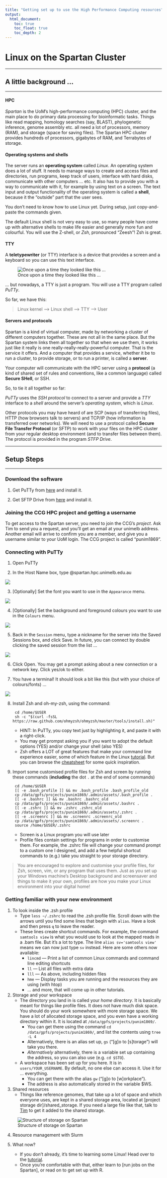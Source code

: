 ```yaml
---
title: "Getting set up to use the High Performance Computing resources"
output: 
  html_document:
    toc: true
    toc_float: true
    toc_depth: 2
---
```


# Linux on the Spartan Cluster

***

## A little background ...

***

#### HPC

*Spartan* is the UoM's high-performance computing (HPC) cluster, and the main place to do primary data processing for bioinformatic tasks. Things like read mapping, homology searches (say, BLAST), phylogenetic inference, genome assembly etc. all need a lot of processors, memory (RAM), and storage (space for saving files). The Spartan HPC cluster provides hundreds of processors, gigabytes of RAM, and Terrabytes of storage.

#### Operating systems and shells

The server runs an **operating system** called *Linux*. An operating system does a lot of stuff. It needs to manage ways to create and access files and directories, run programs, keep track of users, interface with hard disks, communicate with other computers ... etc. It also has to provide you with a way to communicate with it, for example by using text on a screen. The text input and output functionality of the operating system is called a **shell**, because it the "outside" part that the user sees.

You don't need to know how to use Linux yet. During setup, just copy-and-paste the commands given.

The default Linux shell is not very easy to use, so many people have come up with alternative shells to make life easier and generally more fun and colourful. You will use the Z-shell, or *Zsh*, pronounced "Zeesh"! Zsh is great.

#### TTY

A **teletypewriter** (or TTY) interface is a device that provides a screen and a keyboard so you can use this text interface.

![Once upon a time they looked like this ...](images/TTY.jpg)

... but nowadays, a TTY is just a program. You will use a TTY program called *PuTTy*.

So far, we have this:

> Linux kernel --> Linux shell --> TTY --> User

#### Servers and protocols

Spartan is a kind of virtual computer, made by networking a cluster of different computers together. These are not all in the same place. But the Spartan system links them all together so that when we use them, it works just like it really is one really-really-really-powerful computer. That is the service it offers. And a computer that provides a service, whether it be to run a cluster, to provide storage, or to run a printer, is called a **server**.

Your computer will communicate with the HPC server using a **protocol** (a kind of shared set of rules and conventions, like a common language) called **Secure SHell**, or SSH.

So, to tie it all together so far:

*PuTTy* uses the *SSH* *protocol* to connect to a server and provide a *TTY* interface to a *shell* around the server's *operating system*, which is *Linux*.

Other protocols you may have heard of are SCP (ways of transferring files), HTTP (how browsers talk to servers) and TCP/IP (how information is transferred over networks). We will need to use a protocol called **Secure File Transfer Protocol** (or SFTP) to work with your files on the HPC cluster from your regular desktop environment (and to transfer files between them). The protocol is provided in the program *STFP Drive*.

***

## Setup Steps

***

### Download the software

1. Get PuTTy from [here](https://www.putty.org/) and install it.

2. Get SFTP Drive from [here](https://www.nsoftware.com/sftp/drive/download.aspx) and install it.

### Joining the CCG HPC project and getting a username

To get access to the Spartan server, you need to join the CCG's *project*. Ask Tim to send you a request, and you'll get an email at your unimelb address. Another email will arrive to confirm you are a member, and give you a username similar to your UoM login. The CCG project is called "punim1869".

### Connecting with PuTTy

1. Open PuTTy

2. In the Host Name box, type <YOUR_USERNAME>\@spartan.hpc.unimelb.edu.au 

![](images/putty_login.png)

3. [Optionally] Set the font you want to use in the `Appearance` menu.

![](images/putty_font.png)

4. [Optionally] Set the background and foreground colours you want to use in the `Colours` menu.

![](images/putty_cols.png)

5. Back in the `Session` menu, type a nickname for the server into the Saved Sessions box, and click Save. In future, you can connect by double clicking the saved session from the list ...

![](images/putty_save.png)

6. Click Open. You may get a prompt asking about a new connection or a network key. Click yes/ok to either.

7. You have a terminal! It should look a bit like this (but with your choice of colours/fonts) ...

![](images/shell_firstlogin.png)

8. Install Zsh and oh-my-zsh, using the command:

        cd /home/$USER
        sh -c "$(curl -fsSL https://raw.github.com/ohmyzsh/ohmyzsh/master/tools/install.sh)"

    - HINT: In PuTTy, you copy text just by highlighting it, and paste it with a right-click.
    - You may get prompst asking you if you want to adopt the default options (YES) and/or change your shell (also YES)
    - Zsh offers a LOT of great features that make your command line experience easier, some of which feature in the Linux [tutorial](./tutorials.html). But you can browse the [cheatsheet](https://www.bash2zsh.com/zsh_refcard/refcard.pdf) for some quick inspiration.

9. Import some customised profile files for Zsh and screen by running these commands (**including** the dot `.` at the end of some commands)

        cd /home/$USER
        [[ -e .bash_profile ]] && mv .bash_profile .bash_profile_old
        cp /data/gpfs/projects/punim1869/.admin/assets/.bash_profile .
        [[ -e .bashrc ]] && mv .bashrc .bashrc_old
        cp /data/gpfs/projects/punim1869/.admin/assets/.bashrc .
        [[ -e .zshrc ]] && mv .zshrc .zshrc_old
        cp /data/gpfs/projects/punim1869/.admin/assets/.zshrc .
        [[ -e .screenrc ]] && mv .screenrc .screenrc_old
        cp /data/gpfs/projects/punim1869/.admin/assets/.screenrc .
        source /home/$USER/.zshrc

    - Screen is a Linux program you will use later
    - Profile files contain settings for programs in order to customise them. For example, the .zshrc file will change your command prompt to a custom one I designed, and add a few helpful shortcut commands to (e.g.) take you straight to your storage directory.

> You are encouraged to explore and customise your profile files, for Zsh, screen, vim, or any program that uses them. Just as you set up your Windows machine's Desktop background and screensaver and things to make it your own, profiles are how you make your Linux environment into your digital home!

### Getting familiar with your new environment

1. To look inside the .zsh profile
    - Type `less ~/.zshrc` to read the .zsh profile file. Scroll down with the arrows until you find some lines that begin with `alias`. Have a look and then press `q` to leave the reader.
    - These lines create shortcut commands. For example, the command `samtools view` is what you would use to look at the mapped reads in a .bam file. But it's a lot to type. The line `alias sv='samtools view'` means we can now just type `sv` instead. Here are some others now available:
        - `lincmd` --- Print a list of common Linux commands and command line editing shortcuts
        - `ll` --- List all files with extra data
        - `lll` --- As above, including hidden files
        - `hme` --- Display tasks you are running and the resources they are using (with htop)
        - ... and more, that will come up in other tutorials.
        
2. Storage and your workspace
    - The directory you land in is called your *home directory*. It is basically meant for things like profile files. It does not have much disk space. You should do your work somewhere with more storage space. We have a lot of allocated storage space, and you even have a working directory within it. It is located at `/data/gpfs/projects/punim1869/`.
        - You can get there using the command `cd /data/gpfs/projects/punim1869/`, and list the contents using `tree -L 4`
        - Alternatively, there is an alias set up, `gs` ("[g]o to [s]torage") will take you there.
        - *Alternatively* alternatively, there is a variable set up containing the address, so you can also use (e.g. `cd $STO`).
    - A workspace has been set up for you here. It is in `users/YOUR_USERNAME`. By default, no one else can access it. Use it for ... everything.
        - You can get there with the alias `gw` ("[g]o to [w]orkplace").
        - The address is also automatically stored in the variable $WS.

3. Shared resources
    - Things like reference genomes, that take up a lot of space and which everyone uses, are kept in a shared storage area, located at [project storage dir]/shared_storage. If you need a large file like that, talk to [Tim](mailto: tim.rabanuswallace@unimelb.edu.au) to get it added to the shared storage.
    
![Structure of storage on Spartan](images/storage_structure.png)

4. Resource management with Slurm

5. What now?
    - If you don't already, it's time to learning some Linux! Head over to the [tutorial](tute_linux.html).
    - Once you're comfortable with that, either learn to [run jobs on the Spartan], or read on to get set up with R.
    